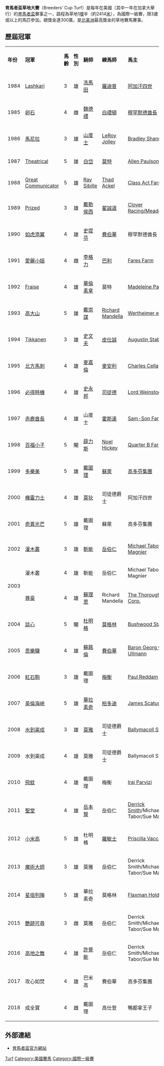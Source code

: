 '''育馬者盃草地大賽'''（Breeders' Cup Turf）是每年在美國（其中一年在加拿大舉行）的[[育馬者盃|育馬者盃]]賽事之一，路程為草地1[[英哩|哩]]半（約2414[[米_(單位)|米]]），為國際一級賽，限3歲或以上的馬匹參加。總獎金達300萬，是[[北美洲|北美洲]]最高獎金的草地賽馬賽事。

==歷屆冠軍==
{| class="wikitable sortable" border="1" cellpadding="0" style="border-collapse: collapse; font-size:90%" |
|- bgcolor="#77dd77" align="center"
| width="36px" | '''年份'''<br>
| width="138px" | '''冠軍'''<br>
| '''馬齡'''<br>
| '''性別'''<br>
| width="154px" | '''騎師'''<br>
| width="154px" | '''練馬師'''<br>
| width="172px" | '''馬主'''<br>
| '''時間'''<br>
|-
|1984
|[[Lashkari|Lashkari]]
|3
|雄
|[[冼馬田|冼馬田]]
|[[羅迪普|羅迪普]]
|[[阿加汗四世|阿加汗四世]]
|2:25.20
|-
|1985
|[[卵石_(競賽馬)|卵石]]
|4
|雌
|[[魏德禮|魏德禮]]
|[[白禮頓_(練馬師)|白禮頓]]
|[[穆罕默德·本·拉希德·阿勒馬克圖姆|穆罕默德酋長]]
|2:27.00
|-
|1986
|[[馬尼拉_(馬)|馬尼拉]]
|3
|雄
|[[山度士_(騎師)|山度士]]
|[[LeRoy_Jolley|LeRoy Jolley]]
|[[Bradley_Shannon|Bradley Shannon]]
|2:24.50
|-
|1987
|[[Theatrical|Theatrical]]
|5
|雄
|[[白岱|白岱]]
|[[莫特|莫特]]
|[[Allen_Paulson|Allen Paulson]]
|2:24.40
|-
|1988
|[[Great_Communicator|Great Communicator]]
|5
|雄
|[[Ray_Sibille|Ray Sibille]]
|[[Thad_Ackel|Thad Ackel]]
|[[Class_Act_Farm|Class Act Farm]]
|2:35.20
|-
|1989
|[[Prized|Prized]]
|3
|雄
|[[戴勒侯西|戴勒侯西]]
|[[翟誠道|翟誠道]]
|[[Clover_Racing/Meadowbrook|Clover Racing/Meadowbrook]]
|2:28.00
|-
|1990
|[[如虎添翼|如虎添翼]]
|4
|雄
|[[史提芬|史提芬]]
|[[費伯華|費伯華]]
|穆罕默德酋長
|2:29.60
|-
|1991
|[[愛麗小姐|愛麗小姐]]
|4
|雌
|[[李格力|李格力]]
|[[巴利(練馬師)|巴利]]
|[[Fares_Farm|Fares Farm]]
|2:30.95
|-
|1992
|[[Fraise|Fraise]]
|4
|雄
|[[華倫素拿|華倫素拿]]
|莫特
|[[Madeleine_Paulson|Madeleine Paulson]]
|2:24.08
|-
|1993
|[[高大山|高大山]]
|5
|雄
|[[戴崇謀|戴崇謀]]
|[[Richard_Mandella|Richard Mandella]]
|[[Wertheimer_et_Frere|Wertheimer et Frere]]
|2:30.95
|-
|1994
|[[Tikkanen|Tikkanen]]
|3
|雄
|[[史文夫|史文夫]]
|[[皮仕誠|皮仕誠]]
|[[Augustin_Stable|Augustin Stable]]
|2:26.50
|-
|1995
|[[北方馬刺|北方馬刺]]
|4
|雄
|[[麥嘉倫|麥嘉倫]]
|[[麥安利|麥安利]]
|[[Charles_Cella|Charles Cella]]
|2:42.07
|-
|1996
|[[必得時機|必得時機]]
|4
|雄
|[[史永邦|史永邦]]
|[[司徒德|司徒德]]
|[[Lord_Weinstock|Lord Weinstock]]
|2:30.20
|-
|1997
|[[赤鹿酋長|赤鹿酋長]]
|4
|雄
|山度士
|[[霍斯達|霍斯達]]
|[[Sam-Son_Farm|Sam-Son Farm]]
|2:23.92
|-
|1998
|[[百福小子|百福小子]]
|5
|閹
|[[薛力斯|薛力斯]]
|[[Noel_Hickey|Noel Hickey]]
|[[Quarter_B_Farm|Quarter B Farm]]
|2:28.74
|-
|1999
|[[多樂美|多樂美]]
|5
|雄
|[[戴圖理|戴圖理]]
|[[蘇萊|蘇萊]]
|[[高多芬集團|高多芬集團]]
|2:24.73
|-
|2000
|[[機靈力士|機靈力士]]
|4
|雄
|[[莫狄|莫狄]]
|司徒德爵士
|阿加汗四世
|2:26.96
|-
|2001
|[[奇異光芒|奇異光芒]]
|5
|雄
|戴圖理
|蘇萊
|高多芬集團
|2:24.20
|-
|2002
|[[灌木叢|灌木叢]]
|3
|雄
|[[靳能|靳能]]
|[[岳伯仁|岳伯仁]]
|[[Michael_Tabor|Michael Tabor]]/[[Sue_Magnier|Sue Magnier]]
|2:30.14
|-
|rowspan="2"|2003
|灌木叢
|4
|雄
|靳能
|岳伯仁
|Michael Tabor/Sue Magnier
|rowspan="2"|2:24.24
|-
|[[尊豪|尊豪]]
|4
|雄
|[[蘇理思|蘇理思]]
|Richard Mandella
|[[The_Thoroughbred_Corp.|The Thoroughbred Corp.]]
|-
|2004
|[[談心|談心]]
|5
|閹
|[[杜明格|杜明格]]
|[[莫格林|莫格林]]
|[[Bushwood_Stables|Bushwood Stables]]
|2:29.70
|-
|2005
|[[思樂驥|思樂驥]]
|4
|雄
|[[蘇銘倫|蘇銘倫]]
|[[費伯華|費伯華]]
|[[Baron_Georg_von_Ullmann|Baron Georg von Ullmann]]
|2:29.20
|-
|2006
|[[紅石駒|紅石駒]]
|3
|雄
|戴圖理
|[[梅衡|梅衡]]
|[[Paul_Reddam|Paul Reddam]]
|2:27.32
|-
|2007
|[[英倫海峽(馬)|英倫海峽]]
|5
|雄
|[[華拉素奇|華拉素奇]]
|[[柏多迪|柏多迪]]
|[[James_Scatuorchio|James Scatuorchio]]
|2:36.96
|-
|2008
|[[水到渠成|水到渠成]]
|3
|雄
|[[莫雅|莫雅]]
|司徒德爵士
|[[Ballymacoll_Stud|Ballymacoll Stud]]
|2:23.42
|-
|2009
|水到渠成
|4
|雄
|莫雅
|司徒德爵士
|Ballymacoll Stud
|2:23.75
|-
|2010
|[[飛蚊|飛蚊]]
|4
|雄
|戴圖理
|梅衡
|[[Iraj_Parvizi|Iraj Parvizi]]
|2:29.40
|-
|2011
|[[聖堂_(競賽馬)|聖堂]]
|4
|雄
|[[岳本賢|岳本賢]]
|岳伯仁
|[[Derrick_Smith|Derrick Smith]]/Michael Tabor/Sue Magnier
|2:28:85
|-
|2012
|[[小米高|小米高]]
|5
|雄
|杜明格
|[[羅敏士|羅敏士]]
|[[Priscilla_Vaccarezza|Priscilla Vaccarezza]]
|2:22.83
|-
|2013
|[[魔術大師|魔術大師]]
|3
|雄
|莫雅
|岳伯仁
|Derrick Smith/Michael Tabor/Sue Magnier
|2:23.23
|-
|2014
|[[星宿列陣|星宿列陣]]
|5
|雄
|華拉素奇
|莫格林
|[[Flaxman_Holdings|Flaxman Holdings]]
|2:24.91
|-
|2015
|[[艷跡可尋|艷跡可尋]]
|3
|雌
|莫雅
|岳伯仁
|Derrick Smith/Michael Tabor/Sue Magnier
|2:32.06
|-
|2016
|[[高地之舞|高地之舞]]
|4
|雄
|[[許覺能|許覺能]]
|岳伯仁
|Derrick Smith/Michael Tabor/Sue Magnier
|2:23:00
|-
|2017
|攻心如焚
|4
|雄
|巴米高
|費伯華
|高多芬集團
|2:26.19
|-
|2018
|成全寶
|4
|雌
|戴圖理
|高仕登
|鴨都拿王子
|2:32:65
|}

==外部連結==
*[http://www.breederscup.com 育馬者盃官方網站]

[[Category:育馬者盃|Turf]]
[[Category:美國賽馬|Category:美國賽馬]]
[[Category:國際一級賽|Category:國際一級賽]]
